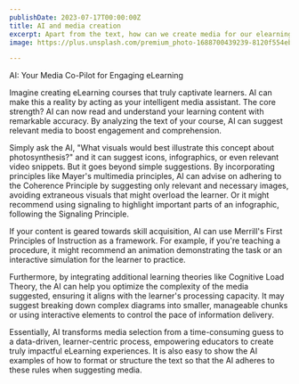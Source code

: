 ```yaml
---
publishDate: 2023-07-17T00:00:00Z
title: AI and media creation
excerpt: Apart from the text, how can we create media for our elearning both directly and indirectly
image: https://plus.unsplash.com/premium_photo-1688700439239-8120f554eb2e

---
```


AI: Your Media Co-Pilot for Engaging eLearning

Imagine creating eLearning courses that truly captivate learners. AI can make this a reality by acting as your intelligent media assistant.  The core strength? AI can now read and understand your learning content with remarkable accuracy. By analyzing the text of your course, AI can suggest relevant media to boost engagement and comprehension.

Simply ask the AI, "What visuals would best illustrate this concept about photosynthesis?" and it can suggest icons, infographics, or even relevant video snippets. But it goes beyond simple suggestions. By incorporating principles like Mayer's multimedia principles, AI can advise on adhering to the Coherence Principle by suggesting only relevant and necessary images, avoiding extraneous visuals that might overload the learner. Or it might recommend using signaling to highlight important parts of an infographic, following the Signaling Principle.

If your content is geared towards skill acquisition, AI can use Merrill's First Principles of Instruction as a framework. For example, if you're teaching a procedure, it might recommend an animation demonstrating the task or an interactive simulation for the learner to practice.

Furthermore, by integrating additional learning theories like Cognitive Load Theory, the AI can help you optimize the complexity of the media suggested, ensuring it aligns with the learner's processing capacity. It may suggest breaking down complex diagrams into smaller, manageable chunks or using interactive elements to control the pace of information delivery.

Essentially, AI transforms media selection from a time-consuming guess to a data-driven, learner-centric process, empowering educators to create truly impactful eLearning experiences. It is also easy to show the AI examples of how to format or structure the text so that the AI adheres to these rules when suggesting media.